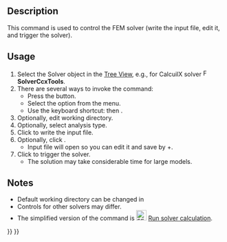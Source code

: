 <languages/>
<translate>

<!--T:4-->
{{Docnav
|[[FEM_EquationHeat|Heat Equation]]
|[[FEM_SolverRun|Run Solver]]
|[[FEM_Workbench|FEM]]
|IconL=FEM_EquationHeat.svg
|IconR=FEM_SolverRun.svg
|IconC=Workbench_FEM.svg
}}

<!--T:1-->
{{GuiCommand
|Name=FEM SolverControl
|MenuLocation=Solve → Solver Job Control
|Workbenches=[[FEM_Workbench|FEM]]
|Shortcut={{KEY|S}} {{KEY|T}}
|SeeAlso=[[FEM_SolverRun|FEM Run solver calculations]]
}}

==Description== <!--T:2-->

<!--T:8-->
This command is used to control the FEM solver (write the input file, edit it, and trigger the solver).

==Usage== <!--T:3-->

<!--T:9-->
# Select the Solver object in the [[Tree_View|Tree View]], e.g., for CalcuilX solver [[Image:FEM_SolverCalculixCxxtools.svg|16px]] '''SolverCcxTools'''.
# There are several ways to invoke the command:
#* Press the {{Button|[[Image:FEM_SolverControl.svg|16px]] [[FEM_SolverControl|Solver Job Control]]}} button.
#* Select the {{MenuCommand|Solve → [[Image:FEM_SolverControl.svg|16px]] Solver Job Control}} option from the menu.
#* Use the keyboard shortcut: {{KEY|S}} then {{KEY|T}}.
# Optionally, edit working directory.
# Optionally, select analysis type.
# Click {{Button|Write .inp file}} to write the input file.
# Optionally, click {{Button|Edit .inp file}}.
#* Input file will open so you can edit it and save by {{KEY|Ctrl}}+{{KEY|S}}.
# Click {{Button|Run CalculiX}} to trigger the solver.
#* The solution may take considerable time for large models.

==Notes== <!--T:10-->

<!--T:11-->
* Default working directory can be changed in {{MenuCommand|Edit → Preferences → FEM}}
* Controls for other solvers may differ.
* The simplified version of the command is [[Image:FEM_SolverRun.svg|24px]] [[FEM_SolverRun|Run solver calculation]].


<!--T:5-->
{{Docnav
|[[FEM_EquationHeat|Heat Equation]]
|[[FEM_SolverRun|Run Solver]]
|[[FEM_Workbench|FEM]]
|IconL=FEM_EquationHeat.svg
|IconR=FEM_SolverRun.svg
|IconC=Workbench_FEM.svg
}}

</translate>
{{FEM_Tools_navi{{#translation:}}}}
{{Userdocnavi{{#translation:}}}}